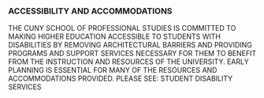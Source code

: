 ### ACCESSIBILITY AND ACCOMMODATIONS

THE CUNY SCHOOL OF PROFESSIONAL STUDIES IS COMMITTED TO MAKING HIGHER EDUCATION ACCESSIBLE TO STUDENTS WITH DISABILITIES BY REMOVING ARCHITECTURAL BARRIERS AND PROVIDING PROGRAMS AND SUPPORT SERVICES NECESSARY FOR THEM TO BENEFIT FROM THE INSTRUCTION AND RESOURCES OF THE UNIVERSITY. EARLY PLANNING IS ESSENTIAL FOR MANY OF THE RESOURCES AND ACCOMMODATIONS PROVIDED. 
PLEASE SEE: STUDENT DISABILITY SERVICES 
